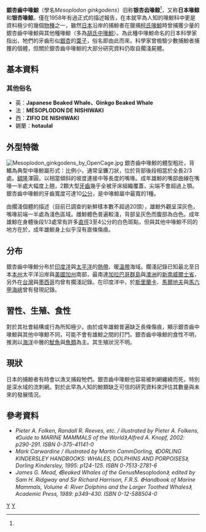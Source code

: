 {{Speciesbox 
| taxon = Mesoplodon ginkgodens
| status = DD
| image = Ginkgo-toothed_beaked_whale_size.svg
| image_caption = 與人類體型的對比
| authority = Nishiwaki & Kamiya, 1958<ref name=bioinfocn>{{cite web| url =http://www.bioinfo.cn/db05/BjdwSpecies.php?action=view&id=582| title =银杏齿喙鲸| work =《中国动物物种编目数据库》| publisher =中国科学院微生物研究所| author =中国科学院动物研究所| accessdate =2009-03-27| deadurl =yes| archiveurl =https://web.archive.org/web/20140110174332/http://www.bioinfo.cn/db05/BjdwSpecies.php?action=view&id=582| archivedate =2014-01-10}}</ref>
}}

'''銀杏齒中喙鯨'''（學名''Mesoplodon ginkgodens''）旧称'''银杏齿喙鲸'''<ref name=bioinfocn />，又称'''日本喙鲸'''和'''银杏喙鲸'''。僅在1958年有過正式的描述報告，在本就罕為人知的喙鯨科中更是資料極少的幾個[[物種|物種]]之一，雖然[[日本|日本]]沿岸的捕鯨者在獵捕[[柯氏喙鯨|柯氏喙鯨]]時曾捕獲少量的銀杏齒中喙鯨與其他種喙鯨（多為[[胡氏中喙鯨|胡氏中喙鯨]]）。為此種中喙鯨命名的日本科學家指出，牠們的牙齒形似[[銀杏|銀杏]]的[[葉子|葉子]]，俗名即由此而來。科學家曾檢驗少數捕鯨者捕獲的個體，但關於銀杏齒中喙鯨的大部分研究資料仍取自擱淺屍體。

== 基本資料 ==
{{Fact|銀杏齒中喙鯨出生時身長可達2.4米，成長後雄性最長可達4.8米，雌性可達4.9米。|time=2014-01-10T15:53:12+00:00}}
=== 其他俗名 ===
* 英：'''Japanese Beaked Whale、Ginkgo Beaked Whale'''
* 法：'''MÉSOPLODON DE NISHIWAKI'''
* 西：'''ZIFIO DE NISHIWAKI'''
* 錫蘭：'''hotaulal'''

== 外型特徵 ==
[[File:Mesoplodon_ginkgodens_by_OpenCage.jpg|thumb]]
銀杏齒中喙鯨的體型粗壯，背鰭為典型中喙鯨屬形式：比例小，通常呈鐮刀狀，位於背部後段相當於全長2/3處。[[額隆|額隆]]渾圓，以相當傾斜的坡度連接中等長度的嘴喙。成年雄鯨的嘴部曲線在嘴喙一半處大幅度上翹，2顆大型[[牙齒|牙齒]]幾乎全被牙床組織覆蓋，尖端不會超過上顎。銀杏齒中喙鯨的牙齒寬度可達10[[公分|公分]]，是中喙鯨屬中最寬的1種。

由擱淺個體的描述（目前已調查的新鮮樣本數不超過20頭），雄鯨外觀呈深灰色，嘴喙前端一半處為淺色區域。雌鯨體色普遍較淺，背部呈灰色而腹部為白色。成年雄鯨在身體後段1/3處常有許多[[直徑|直徑]]3至4公分的白色斑點，但與其他中喙鯨不同的地方在於，成年雄鯨身上似乎沒有直條傷痕。

== 分布 ==

銀杏齒中喙鯨分布於[[印度洋|印度洋]]與[[太平洋|太平洋]]的[[熱帶|熱帶]]、暖[[溫帶|溫帶]]海域。擱淺記錄已知最北至日本[[本州|本州]]太平洋沿岸與[[美國|美國]][[加州|加州]]南部，最南達[[加拉巴哥群島|加拉巴哥群島]]與[[澳洲|澳洲]]的[[新南威爾士省|新南威爾士省]]，另外在[[台灣|台灣]]與[[墨西哥|墨西哥]]均曾有擱淺記錄。在印度洋中，於[[斯里蘭卡|斯里蘭卡]]、[[馬爾地夫|馬爾地夫]]與[[馬六甲海峽|馬六甲海峽]]曾有發現記錄。

== 習性、生殖、食性 ==

對於其社會結構或行為所知極少。由於成年雄鯨普遍缺乏長條傷痕，顯示銀杏齒中喙鯨與其他中喙鯨不同，可能不會有雄鯨之間的打鬥。銀杏齒中喙鯨的食性不明，推測以[[海洋|海洋]]中層的[[魷魚|魷魚]]與[[魚類|魚類]]為主。其生殖狀況不明。

== 現狀 ==

日本的捕鯨者有時會以漁叉捕殺牠們。銀杏齒中喙鯨也容易被刺網纏繞而死，特別是深水域的流刺網。對於此罕為人知的鯨類缺乏可信的研究資料來評估其數量與未來的發展情況。

== 參考資料 ==
{{reflist}}
*''Pieter A. Folken, Randall R. Reeves, etc. / illustrated by Pieter A. Folkens, 《Guide to MARINE MAMMALS of the World》,Alfred A. Knopf, 2002: p290-291. ISBN 0-375-41141-0''
*''Mark Carwardine / illustrated by Martin CammDorling, 《DORLING KINDERSLEY HANDBOOKS: WHALES, DOLPHINS AND PORPOISES》, Dorling Kindersley, 1995: p124-125. ISBN 0-7513-2781-6'' 
*''James G. Mead, 《Beaked Whales of the Genus ''Mesoplodon''》, edited by Sam H. Ridgway and Sir Richard Harrison, F.R.S. 《Handbook of Marine Mammals, Volume 4: River Dolphins and the Larger Toothed Whales》, Academic Press, 1989: p349-430. ISBN 0-12-588504-0''
{{Taxonbar}}

[[Category:1958年描述的动物|Y]]
[[Category:中喙鲸属|Y]]